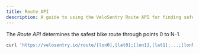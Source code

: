 ```yaml
---
title: Route API
description: A guide to using the VeloSentry Route API for finding safe bike paths.
---
```


The *Route API* determines the safest bike route through points 0 to N-1.

```sh
curl 'https://velosentry.io/route/[lon0],[lat0];[lon1],[lat1];...;[lonN-1],[latN-1]'
```
